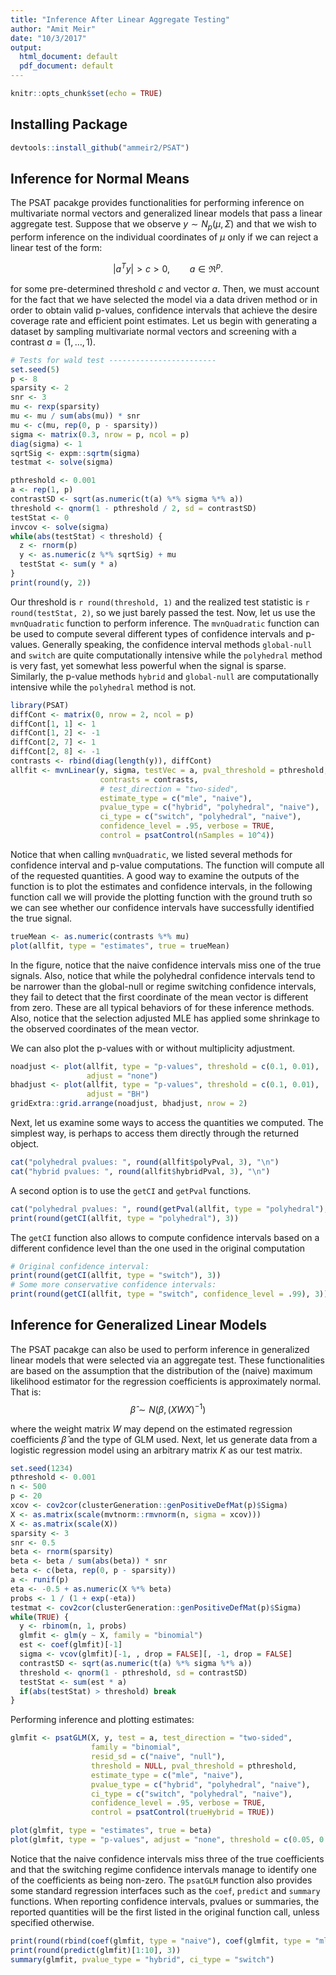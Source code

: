 ```yaml
---
title: "Inference After Linear Aggregate Testing"
author: "Amit Meir"
date: "10/3/2017"
output:
  html_document: default
  pdf_document: default
---
```


```r
knitr::opts_chunk$set(echo = TRUE)
```

## Installing Package
```r
devtools::install_github("ammeir2/PSAT")
```

## Inference for Normal Means 
The PSAT pacakge provides functionalities for performing inference on multivariate normal vectors and generalized linear models that pass a linear aggregate test. Suppose that we observe $y \sim N_p(\mu, \Sigma)$ and that we wish to perform inference on the individual coordinates of $\mu$ only if we can reject a linear test of the form:

$$
|a^{T} y| > c > 0, \qquad a\in\Re^{p}.
$$

for some pre-determined threshold $c$ and vector $a$. Then, we must account for the fact that we have selected the model via a data driven method or in order to obtain valid p-values, confidence intervals that achieve the desire coverage rate and efficient point estimates. Let us begin with generating a dataset by sampling multivariate normal vectors and screening with a contrast $a = (1,\dots,1)$.

```r
# Tests for wald test ------------------------
set.seed(5)
p <- 8
sparsity <- 2
snr <- 3
mu <- rexp(sparsity) 
mu <- mu / sum(abs(mu)) * snr
mu <- c(mu, rep(0, p - sparsity))
sigma <- matrix(0.3, nrow = p, ncol = p)
diag(sigma) <- 1
sqrtSig <- expm::sqrtm(sigma)
testmat <- solve(sigma)

pthreshold <- 0.001
a <- rep(1, p)
contrastSD <- sqrt(as.numeric(t(a) %*% sigma %*% a))
threshold <- qnorm(1 - pthreshold / 2, sd = contrastSD)
testStat <- 0
invcov <- solve(sigma)
while(abs(testStat) < threshold) {
  z <- rnorm(p)
  y <- as.numeric(z %*% sqrtSig) + mu
  testStat <- sum(y * a)
}
print(round(y, 2))
```

Our threshold is `r round(threshold, 1)` and the realized test statistic is `r round(testStat, 2)`, so we just barely passed the test. Now, let us use the `mvnQuadratic` function to perform inference. The `mvnQuadratic` function can be used to compute several different types of confidence intervals and p-values. Generally speaking, the confidence interval methods `global-null` and `switch` are quite computationally intensive while the `polyhedral` method is very fast, yet somewhat less powerful when the signal is sparse. Similarly, the p-value methods `hybrid` and `global-null` are computationally intensive while the `polyhedral` method is not.

```r
library(PSAT)
diffCont <- matrix(0, nrow = 2, ncol = p)
diffCont[1, 1] <- 1
diffCont[1, 2] <- -1
diffCont[2, 7] <- 1
diffCont[2, 8] <- -1
contrasts <- rbind(diag(length(y)), diffCont)
allfit <- mvnLinear(y, sigma, testVec = a, pval_threshold = pthreshold, 
                    contrasts = contrasts,
                    # test_direction = "two-sided",
                    estimate_type = c("mle", "naive"),
                    pvalue_type = c("hybrid", "polyhedral", "naive"),
                    ci_type = c("switch", "polyhedral", "naive"),
                    confidence_level = .95, verbose = TRUE,
                    control = psatControl(nSamples = 10^4))
```

Notice that when calling `mvnQuadratic`, we listed several methods for confidence interval and p-value computations. The function will compute all of the requested quantities. A good way to examine the outputs of the function is to plot the estimates and confidence intervals, in the following function call we will provide the plotting function with the ground truth so we can see whether our confidence intervals have successfully identified the true signal. 

```r
trueMean <- as.numeric(contrasts %*% mu)
plot(allfit, type = "estimates", true = trueMean)
```

In the figure, notice that the naive confidence intervals miss one of the true signals. Also, notice that while the polyhedral confidence intervals tend to be narrower than the global-null or regime switching confidence intervals, they fail to detect that the first coordinate of the mean vector is different from zero. These are all typical behaviors of for these inference methods. Also, notice that the selection adjusted MLE has applied some shrinkage to the observed coordinates of the mean vector. 

We can also plot the p-values with or without multiplicity adjustment.
```r
noadjust <- plot(allfit, type = "p-values", threshold = c(0.1, 0.01),
                 adjust = "none")
bhadjust <- plot(allfit, type = "p-values", threshold = c(0.1, 0.01),
                 adjust = "BH")
gridExtra::grid.arrange(noadjust, bhadjust, nrow = 2)

```


Next, let us examine some ways to access the quantities we computed. The simplest way, is perhaps to access them directly through the returned object.

```r
cat("polyhedral pvalues: ", round(allfit$polyPval, 3), "\n")
cat("hybrid pvalues: ", round(allfit$hybridPval, 3), "\n")
```

A second option is to use the `getCI` and `getPval` functions.
```r
cat("polyhedral pvalues: ", round(getPval(allfit, type = "polyhedral"), 3), "\n")
print(round(getCI(allfit, type = "polyhedral"), 3))
```

The `getCI` function also allows to compute confidence intervals based on a different confidence level than the one used in the original computation
```r
# Original confidence interval:
print(round(getCI(allfit, type = "switch"), 3))
# Some more conservative confidence intervals:
print(round(getCI(allfit, type = "switch", confidence_level = .99), 3))
```

## Inference for Generalized Linear Models
The PSAT pacakge can also be used to perform inference in generalized linear models that were selected via an aggregate test. These functionalities are based on the assumption that the distribution of the (naive) maximum likelihood estimator for the regression coefficients is approximately normal. That is:
$$
\hat\beta \sim N(\beta, (XWX)^{-1})
$$

where the weight matrix $W$ may depend on the estimated regression coefficients $\hat\beta$ and the type of GLM used. Next, let us generate data from a logistic regression model using an arbitrary matrix $K$ as our test matrix.

```r
set.seed(1234)
pthreshold <- 0.001
n <- 500
p <- 20
xcov <- cov2cor(clusterGeneration::genPositiveDefMat(p)$Sigma)
X <- as.matrix(scale(mvtnorm::rmvnorm(n, sigma = xcov)))
X <- as.matrix(scale(X))
sparsity <- 3
snr <- 0.5
beta <- rnorm(sparsity)
beta <- beta / sum(abs(beta)) * snr
beta <- c(beta, rep(0, p - sparsity))
a <- runif(p)
eta <- -0.5 + as.numeric(X %*% beta)
probs <- 1 / (1 + exp(-eta))
testmat <- cov2cor(clusterGeneration::genPositiveDefMat(p)$Sigma)
while(TRUE) {
  y <- rbinom(n, 1, probs)
  glmfit <- glm(y ~ X, family = "binomial")
  est <- coef(glmfit)[-1]
  sigma <- vcov(glmfit)[-1, , drop = FALSE][, -1, drop = FALSE]
  contrastSD <- sqrt(as.numeric(t(a) %*% sigma %*% a))
  threshold <- qnorm(1 - pthreshold, sd = contrastSD)
  testStat <- sum(est * a)
  if(abs(testStat) > threshold) break
}

```

Performing inference and plotting estimates: 

```r
glmfit <- psatGLM(X, y, test = a, test_direction = "two-sided",
                  family = "binomial",
                  resid_sd = c("naive", "null"),
                  threshold = NULL, pval_threshold = pthreshold,
                  estimate_type = c("mle", "naive"),
                  pvalue_type = c("hybrid", "polyhedral", "naive"),
                  ci_type = c("switch", "polyhedral", "naive"),
                  confidence_level = .95, verbose = TRUE, 
                  control = psatControl(trueHybrid = TRUE))
```

```r
plot(glmfit, type = "estimates", true = beta)
plot(glmfit, type = "p-values", adjust = "none", threshold = c(0.05, 0.05 / p))
```

Notice that the naive confidence intervals miss three of the true coefficients and that the switching regime confidence intervals manage to identify one of the coefficients as being non-zero. The `psatGLM` function also provides some standard regression interfaces such as the `coef`, `predict` and `summary` functions. When reporting confidence intervals, pvalues or summaries, the reported quantities will be the first listed in the original function call, unless specified otherwise.  

```r
print(round(rbind(coef(glmfit, type = "naive"), coef(glmfit, type = "mle"))[, 1:10], 3))
print(round(predict(glmfit)[1:10], 3))
summary(glmfit, pvalue_type = "hybrid", ci_type = "switch")
```




